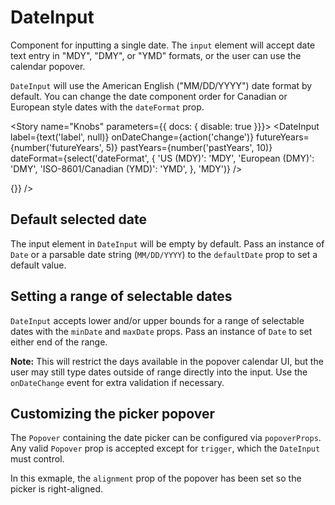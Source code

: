 

<Meta title="Components/DateInput" decorators={[withKnobs]} component={DateInput} />

# DateInput

<ImportPath component={DateInput} section="forms" />

Component for inputting a single date. The `input` element will accept date text entry in
"MDY", "DMY", or "YMD" formats, or the user can use the calendar popover.

`DateInput` will use the American English ("MM/DD/YYYY") date format by default. You can
change the date component order for Canadian or European style dates with the `dateFormat`
prop.

<Story name="Knobs" parameters={{ docs: { disable: true }}}>
  <DateInput
    label={text('label', null)}
    onDateChange={action('change')}
    futureYears={number('futureYears', 5)}
    pastYears={number('pastYears', 10)}
    dateFormat={select('dateFormat', {
      'US (MDY)': 'MDY',
      'European (DMY)': 'DMY',
      'ISO-8601/Canadian (YMD)': 'YMD',
    }, 'MDY')}
  />
</Story>

<Preview isExpanded>
  <DateInput onDateChange={(date) => {}} />
</Preview>

<Props of={DateInput} />

## Default selected date

The input element in `DateInput` will be empty by default.
Pass an instance of `Date` or a parsable date string (`MM/DD/YYYY`) to the `defaultDate` prop to set a default value.

<Preview>
  <Story name="Default selected date">
    <DateInput
      onDateChange={action('change')}
      defaultDate={new Date()}
    />
  </Story>
</Preview>

## Setting a range of selectable dates

`DateInput` accepts lower and/or upper bounds for a range of selectable dates with the
`minDate` and `maxDate` props. Pass an instance of `Date` to set either end of the range.

**Note:** This will restrict the days available in the popover calendar UI, but the user
may still type dates outside of range directly into the input. Use the `onDateChange`
event for extra validation if necessary.

<Preview>
  <Story name="Date ranges">
    <DateInput
      label="Enter a date in 2020"
      onDateChange={action('change')}
      minDate={new Date('Jan 1 2020')}
      maxDate={new Date('Dec 31 2020')}
    />
  </Story>
</Preview>

## Customizing the picker popover

The `Popover` containing the date picker can be configured via `popoverProps`.
Any valid `Popover` prop is accepted except for `trigger`, which the `DateInput` must
control.

In this exmaple, the `alignment` prop of the popover has been set so the picker is
right-aligned.

<Preview>
  <Story name="Popover props">
    <DateInput
      onDateChange={action('change')}
      popoverProps={{ alignment: 'end' }}
    />
  </Story>
</Preview>
